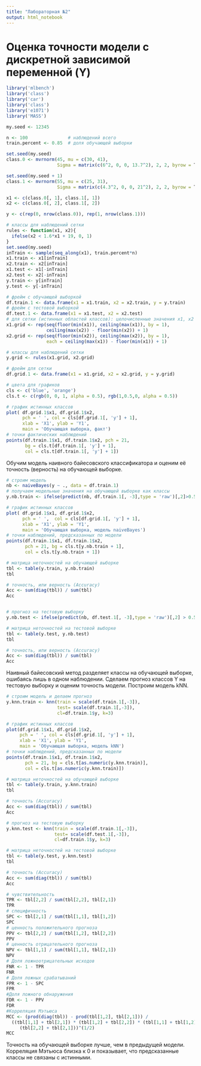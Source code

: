 ---
title: "Лабораторная №2"
output: html_notebook
---

# Оценка точности модели с дискретной зависимой переменной (Y)

```{r first-block}
library('mlbench')
library('class')
library('car')
library('class')
library('e1071')
library('MASS')

my.seed <- 12345

n <- 100               # наблюдений всего
train.percent <- 0.85  # доля обучающей выборки

set.seed(my.seed)
class.0 <- mvrnorm(45, mu = c(30, 41), 
                   Sigma = matrix(c(6^2, 0, 0, 13.7^2), 2, 2, byrow = T))

set.seed(my.seed + 1)
class.1 <- mvrnorm(55, mu = c(25, 31), 
                   Sigma = matrix(c(4.3^2, 0, 0, 21^2), 2, 2, byrow = T))

x1 <- c(class.0[, 1], class.1[, 1])
x2 <- c(class.0[, 2], class.1[, 2])

y <- c(rep(0, nrow(class.0)), rep(1, nrow(class.1)))

# классы для наблюдений сетки
rules <- function(x1, x2){
  ifelse(x2 < 1.6*x1 + 19, 0, 1)
}
set.seed(my.seed)
inTrain <- sample(seq_along(x1), train.percent*n)
x1.train <- x1[inTrain]
x2.train <- x2[inTrain]
x1.test <- x1[-inTrain]
x2.test <- x2[-inTrain]
y.train <- y[inTrain]
y.test <- y[-inTrain]

# фрейм с обучающей выборкой
df.train.1 <- data.frame(x1 = x1.train, x2 = x2.train, y = y.train)
# фрейм с тестовой выборкой
df.test.1 <- data.frame(x1 = x1.test, x2 = x2.test)
# для сетки (истинных областей классов): целочисленные значения x1, x2
x1.grid <- rep(seq(floor(min(x1)), ceiling(max(x1)), by = 1),
               ceiling(max(x2)) - floor(min(x2)) + 1)
x2.grid <- rep(seq(floor(min(x2)), ceiling(max(x2)), by = 1),
               each = ceiling(max(x1)) - floor(min(x1)) + 1)

# классы для наблюдений сетки
y.grid <- rules(x1.grid, x2.grid)

# фрейм для сетки
df.grid.1 <- data.frame(x1 = x1.grid, x2 = x2.grid, y = y.grid)

# цвета для графиков
cls <- c('blue', 'orange')
cls.t <- c(rgb(0, 0, 1, alpha = 0.5), rgb(1,0.5,0, alpha = 0.5))

# график истинных классов
plot( df.grid.1$x1, df.grid.1$x2,
      pch = ' ', col = cls[df.grid.1[, 'y'] + 1],
      xlab = 'X1', ylab = 'Y1',
      main = 'Обучающая выборка, факт')
# точки фактических наблюдений
points(df.train.1$x1, df.train.1$x2, pch = 21,
       bg = cls.t[df.train.1[, 'y'] + 1], 
       col = cls.t[df.train.1[, 'y'] + 1])

```
Обучим модель наивного байесовского классификатора и оценим её точность (верность) на обучающей выборке. 

```{r second-block}
# строим модель
nb <- naiveBayes(y ~ ., data = df.train.1)
# получаем модельные значения на обучающей выборке как классы
y.nb.train <- ifelse(predict(nb, df.train.1[, -3],type = 'raw')[,2]>0.5, 1,0) #останутся только x1 x2

# график истинных классов
plot( df.grid.1$x1, df.grid.1$x2,
      pch = ' ',  col = cls[df.grid.1[, 'y'] + 1], 
      xlab = 'X1', ylab = 'Y1',
      main = 'Обучающая выборка, модель naiveBayes')
# точки наблюдений, предсказанных по модели
points(df.train.1$x1, df.train.1$x2,
       pch = 21, bg = cls.t[y.nb.train + 1], 
       col = cls.t[y.nb.train + 1])

# матрица неточностей на обучающей выборке
tbl <- table(y.train, y.nb.train)
tbl

# точность, или верность (Accuracy)
Acc <- sum(diag(tbl)) / sum(tbl)
Acc


# прогноз на тестовую выборку
y.nb.test <- ifelse(predict(nb, df.test.1[, -3],type = 'raw')[,2] > 0.5, 1,0)

# матрица неточностей на тестовой выборке
tbl <- table(y.test, y.nb.test)
tbl

# точность, или верность (Accuracy)
Acc <- sum(diag(tbl)) / sum(tbl)
Acc
```
Наивный байесовский метод разделяет классы на обучающей выборке, ошибаясь лишь в одном наблюдении.
Сделаем прогноз классов Y на тестовую выборку и оценим точность модели.
Построим модель kNN.
```{r third-block}
# строим модель и делаем прогноз
y.knn.train <- knn(train = scale(df.train.1[,-3]), 
                   test= scale(df.train.1[,-3]),
                   cl=df.train.1$y, k=3)

# график истинных классов
plot(df.grid.1$x1, df.grid.1$x2,
     pch = ' ', col = cls[df.grid.1[, 'y'] + 1],
     xlab = 'X1', ylab = 'Y1',
     main = 'Обучающая выборка, модель kNN')
# точки наблюдений, предсказанных по модели
points(df.train.1$x1, df.train.1$x2,
       pch = 21, bg = cls.t[as.numeric(y.knn.train)], 
       col = cls.t[as.numeric(y.knn.train)])

# матрица неточностей на обучающей выборке
tbl <- table(y.train, y.knn.train)
tbl

# точность (Accuracy)
Acc <- sum(diag(tbl)) / sum(tbl)
Acc

# прогноз на тестовую выборку
y.knn.test <- knn(train = scale(df.train.1[,-3]), 
                  test= scale(df.test.1[,-3]),
                  cl=df.train.1$y, k=3)

# матрица неточностей на тестовой выборке
tbl <- table(y.test, y.knn.test)
tbl

# точность (Accuracy)
Acc <- sum(diag(tbl)) / sum(tbl)
Acc

# чувствительность
TPR <- tbl[2,2] / sum(tbl[2,2], tbl[2,1])
TPR
# специфичность
SPC <- tbl[2,1] / sum(tbl[1,1], tbl[1,2])
SPC
# ценность положительного прогноза
PPV <- tbl[2,2] / sum(tbl[1,2], tbl[2,2])
PPV
# ценность отрицательного прогноза
NPV <- tbl[1,1] / sum(tbl[1,1], tbl[2,1])
NPV
# Доля ложноотрицательных исходов
FNR <- 1 - TPR
FNR
# Доля ложных срабатываний
FPR <- 1 - SPC
FPR
#Доля ложного обнаружения 
FDR <- 1 - PPV
FDR
#Корреляция Мэтьюса
MCC <- (prod(diag(tbl)) - prod(tbl[1,2], tbl[2,1])) / 
  ((tbl[1,1] + tbl[2,1]) * (tbl[1,2] + tbl[2,2]) * (tbl[1,1] + tbl[1,2]) * 
     (tbl[2,2] + tbl[2,1]))^(1/2)
MCC

```
Точность на обучающей выборке лучше, чем в предыдущей модели.
Корреляция Мэтьюса близка к 0 и показывает, что предсказанные классы не связаны с истинными.